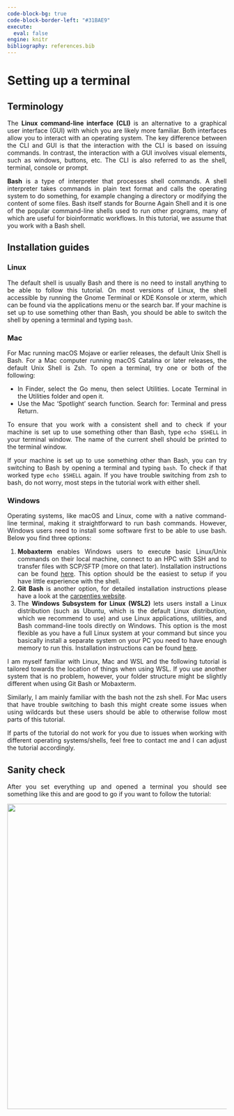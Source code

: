 ```yaml
---
code-block-bg: true
code-block-border-left: "#31BAE9"
execute:
  eval: false
engine: knitr
bibliography: references.bib
---
```


<div style="text-align: justify">

# Setting up a terminal

## Terminology

The **Linux command-line interface (CLI)** is an alternative to a graphical user interface (GUI) with which you are likely more familiar. Both interfaces allow you to interact with an operating system. The key difference between the CLI and GUI is that the interaction with the CLI is based on issuing commands. In contrast, the interaction with a GUI involves visual elements, such as windows, buttons, etc. The CLI is also referred to as the shell, terminal, console or prompt.

**Bash** is a type of interpreter that processes shell commands. A shell interpreter takes commands in plain text format and calls the operating system to do something, for example changing a directory or modifying the content of some files. Bash itself stands for Bourne Again Shell and it is one of the popular command-line shells used to run other programs, many of which are useful for bioinformatic workflows. In this tutorial, we assume that you work with a Bash shell.

## Installation guides

### Linux

The default shell is usually Bash and there is no need to install anything to be able to follow this tutorial. On most versions of Linux, the shell accessible by running the Gnome Terminal or KDE Konsole or xterm, which can be found via the applications menu or the search bar. If your machine is set up to use something other than Bash, you should be able to switch the shell by opening a terminal and typing `bash`.

### Mac

For Mac running macOS Mojave or earlier releases, the default Unix Shell is Bash. For a Mac computer running macOS Catalina or later releases, the default Unix Shell is Zsh. To open a terminal, try one or both of the following:

-   In Finder, select the Go menu, then select Utilities. Locate Terminal in the Utilities folder and open it.
-   Use the Mac ‘Spotlight’ search function. Search for: Terminal and press Return.

To ensure that you work with a consistent shell and to check if your machine is set up to use something other than Bash, type `echo $SHELL` in your terminal window. The name of the current shell should be printed to the terminal window.

If your machine is set up to use something other than Bash, you can try switching to Bash by opening a terminal and typing `bash`. To check if that worked type `echo $SHELL` again. If you have trouble switching from zsh to bash, do not worry, most steps in the tutorial work with either shell.

### Windows

Operating systems, like macOS and Linux, come with a native command-line terminal, making it straightforward to run bash commands. However, Windows users need to install some software first to be able to use bash. Below you find three options:

1. **Mobaxterm** enables Windows users to execute basic Linux/Unix commands on their local machine, connect to an HPC with SSH and to transfer files with SCP/SFTP (more on that later). Installation instructions can be found [here](https://hpc.ncsu.edu/Documents/mobaxterm.php). This option should be the easiest to setup if you have little experience with the shell.
2. **Git Bash** is another option, for detailed installation instructions please have a look at the [carpenties website](https://carpentries.github.io/workshop-template/install_instructions/#shell-windows).
3. The **Windows Subsystem for Linux (WSL2)** lets users install a Linux distribution (such as Ubuntu, which is the default Linux distribution, which we recommend to use) and use Linux applications, utilities, and Bash command-line tools directly on Windows. This option is the most flexible as you have a full Linux system at your command but since you basically install a separate system on your PC you need to have enough memory to run this. Installation instructions can be found [here](https://learn.microsoft.com/en-us/windows/wsl/install).

::: callout-note
I am myself familiar with Linux, Mac and WSL and the following tutorial is tailored towards the location of things when using WSL. If you use another system that is no problem, however, your folder structure might be slightly different when using Git Bash or Mobaxterm.

Similarly, I am mainly familiar with the bash not the zsh shell. For Mac users that have trouble switching to bash this might create some issues when using wildcards but these users should be able to otherwise follow most parts of this tutorial.

If parts of the tutorial do not work for you due to issues when working with different operating systems/shells, feel free to contact me and I can adjust the tutorial accordingly.
:::

## Sanity check

After you set everything up and opened a terminal you should see something like this and are good to go if you want to follow the tutorial:

<p align="left">

<img src="../img/terminal.png" width="700"/>

</p>